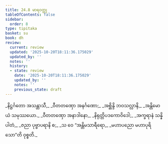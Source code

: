 ```yaml
---
title: 24.8 မာရဝတ္ထု
tableOfContents: false
sidebar:
  order: 8
type: tipitaka
basket: su
book: dh
review:
  current: review
  updated: '2025-10-20T18:11:36.175029'
  updated_by: ''
  notes: ''
  history:
  - state: review
    date: '2025-10-20T18:11:36.175029'
    updated_by: ''
    notes: ''
    previous_state: draft
---
```



<DynamicBreadcrumb />


<ReviewStatus review={frontmatter.review} showDetails={true} />

<HypothesisAnnotation frontmatter={frontmatter} />

<Division number="351" book="dh" e="ch" v="18" p="64">

<Paragraph number="377" type="verses" book="dh">
_နိဋ္ဌင်္ဂတော အသန္တာသီ,_  
_ဝီတတဏှော အနင်္ဂဏော;_  
_အစ္ဆိန္ဒိ ဘဝသလ္လာနိ,_  
_အန္တိမောယံ သမုဿယော._  

</Paragraph>

</Division>
<Division number="352" book="dh" e="ch" v="18" p="64">

<Paragraph number="378" type="verses" book="dh">
_ဝီတတဏှော အနာဒါနော,_  
_နိရုတ္တိပဒကောဝိဒေါ;_  
_အက္ခရာနံ သန္နိပါတံ,_  
_ဇညာ ပုဗ္ဗာပရာနိ စ;_  
_သ ဝေ “အန္တိမသာရီရော,_  
_မဟာပညော မဟာပုရိသော”တိ ဝုစ္စတိ._
</Paragraph>
</Division>
